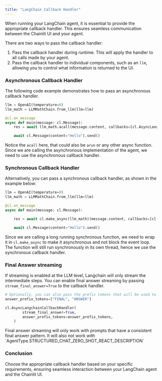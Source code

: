 ```yaml
---
title: "LangChain Callback Handler"
---
```


When running your LangChain agent, it is essential to provide the appropriate callback handler. This ensures seamless communication between the Chainlit UI and your agent.

There are two ways to pass the callback handler:

1. Pass the callback handler during runtime. This will apply the handler to all calls made by your agent.
2. Pass the callback handler to individual components, such as an `llm`, allowing you to control what information is returned to the UI.

### Asynchronous Callback Handler

The following code example demonstrates how to pass an asynchronous callback handler.

```python
llm = OpenAI(temperature=0)
llm_math = LLMMathChain.from_llm(llm=llm)

@cl.on_message
async def main(message: cl.Message):
    res = await llm_math.acall(message.content, callbacks=[cl.AsyncLangchainCallbackHandler()])

    await cl.Message(content="Hello").send()
```

Notice the `acall` here, that could also be `arun` or any other async function. Since we are calling the asynchronous implementation of the agent, we need to use the asynchronous callback handler.

### Synchronous Callback Handler

Alternatively, you can pass a synchronous callback handler, as shown in the example below:

```python
llm = OpenAI(temperature=0)
llm_math = LLMMathChain.from_llm(llm=llm)

@cl.on_message
async def main(message: cl.Message):

    res = await cl.make_async(llm_math)(message.content, callbacks=[cl.LangchainCallbackHandler()])

    await cl.Message(content="Hello").send()
```

Since we are calling a long running synchronous function, we need to wrap it in `cl.make_async` to make it asynchronous and not block the event loop.
The function will still run synchronously in its own thread, hence we use the synchronous callback handler.

### Final Answer streaming

If streaming is enabled at the LLM level, Langchain will only stream the intermediate steps. You can enable final answer streaming by passing `stream_final_answer=True` to the callback handler.

```python
# Optionally, you can also pass the prefix tokens that will be used to identify the final answer
answer_prefix_tokens=["FINAL", "ANSWER"]

cl.AsyncLangchainCallbackHandler(
        stream_final_answer=True,
        answer_prefix_tokens=answer_prefix_tokens,
    )
```

<Warning>
  Final answer streaming will only work with prompts that have a consistent
  final answer pattern. It will also not work with
  `AgentType.STRUCTURED_CHAT_ZERO_SHOT_REACT_DESCRIPTION`
</Warning>

### Conclusion

Choose the appropriate callback handler based on your specific requirements, ensuring seamless interaction between your LangChain agent and the Chainlit UI.
